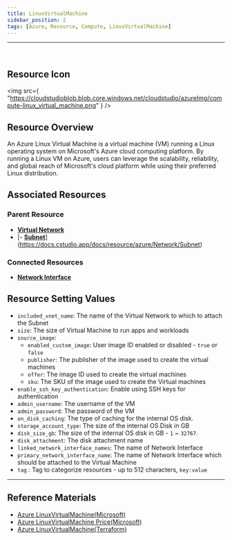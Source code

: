 ```yaml
---
title: LinuxVirtualMachine
sidebar_position: 2
tags: [Azure, Resource, Compute, LinuxVirtualMachine]
---
```


<hr />
<br />


## Resource Icon

<img
    src={
        "https://cloudstudioblob.blob.core.windows.net/cloudstudio/azureImg/compute-linux_virtual_machine.png"
    }
/>

## Resource Overview

An Azure Linux Virtual Machine is a virtual machine (VM) running a Linux operating system on Microsoft's Azure cloud computing platform. 
By running a Linux VM on Azure, users can leverage the scalability, reliability, and global reach of Microsoft's cloud platform while using their preferred Linux distribution.

## Associated Resources

### Parent Resource

-   [**Virtual Network**](https://docs.cstudio.app/docs/resource/azure/Network/VirtualNetwork)
-   [- [**Subnet**](https://docs.cstudio.app/docs/resource/azure/Network/Subnet)](https://docs.cstudio.app/docs/resource/azure/Network/Subnet)

### Connected Resources

-   [**Network Interface**](https://docs.cstudio.app/docs/resource/azure/Network/NetworkInterface)

## Resource Setting Values

- `included_vnet_name`: The name of the Virtual Network to which to attach the Subnet
- `size`: The size of Virtual Machine to run apps and workloads
- `source_image`:
  - `enabled_custom_image`: User image ID enabled or disabled - `true` or `false`
  - `publisher`: The publisher of the image used to create the virtual machines
  - `offer`: The image ID used to create the virtual machines
  - `sku`: The SKU of the image used to create the Virtual machines
- `enable_ssh_key_authentication`: Enable using SSH keys for authentication
- `admin_username`: The username of the VM
- `admin_password`: The password of the VM
- `on_disk_caching`: The type of caching for the internal OS disk.
- `storage_account_type`: The size of the internal OS Disk in GB
- `disk_size_gb`: The size of the internal OS disk in GB - `1` ~ `32767`.
- `disk_attachment`: The disk attachment name
- `linked_network_interface_names`: The name of Network Interface
- `primary_network_interface_name`: The name of Network Interface which should be attached to the Virtual Machine
- `tag` : Tag to categorize resources - up to 512 characters, `key:value`

---

## Reference Materials

-   [Azure LinuxVirtualMachine(Microsoft)](https://learn.microsoft.com/ko-kr/azure/virtual-machines/overview)
-   [Azure LinuxVirtualMachine Price(Microsoft)](https://azure.microsoft.com/en-us/pricing/details/virtual-machines/linux/)
-   [Azure LinuxVirtualMachine(Terraform)](https://registry.terraform.io/providers/hashicorp/azurerm/latest/docs/resources/linux_virtual_machine)
